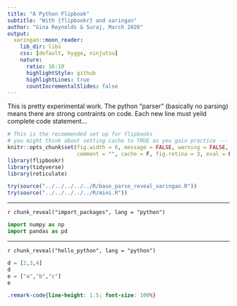```yaml
---
title: "A Python Flipbook"
subtitle: "With {flipbookr} and xaringan"
author: "Gina Reynolds & Suraj, March 2020"
output:
  xaringan::moon_reader:
    lib_dir: libs
    css: [default, hygge, ninjutsu]
    nature:
      ratio: 16:10
      highlightStyle: github
      highlightLines: true
      countIncrementalSlides: false
---
```



This is pretty experimental work.  The python "parser" (basically no parsing) means there are strong contraints on code.  Each new line must yeild complete code statement...  


```r
# This is the recommended set up for flipbooks
# you might think about setting cache to TRUE as you gain practice --- building flipbooks from scracth can be time consuming
knitr::opts_chunk$set(fig.width = 6, message = FALSE, warning = FALSE, 
                      comment = "", cache = F, fig.retina = 3, eval = F)
library(flipbookr)
library(tidyverse)
library(reticulate)
```


<!-- This next chunk is just for the developer -- working w/ local code -->

```r
try(source("../../../../../R/base_parse_reveal_xaringan.R"))
try(source("../../../../../R/mini.R"))
```


---

`r chunk_reveal("import_packages", lang = "python")`

```python
import numpy as np
import pandas as pd
```
---

`r chunk_reveal("hello_python", lang = "python")`

```python
d = [2,3,4]
d
e = ["a","b","c"]
e
```



```css
.remark-code{line-height: 1.5; font-size: 100%}
```
